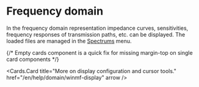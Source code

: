 
# Frequency domain

In the frequency domain representation impedance curves, sensitivities, frequency responses of transmission paths, etc. can be displayed. The loaded files are managed in the [Spectrums](/en/help/time-signalsspectrums/) menu.

{/* Empty cards component is a quick fix for missing margin-top on single card components */}
<Cards>
</Cards>

<Cards.Card
title="More on display configuration and cursor tools."
href="/en/help/domain/winmf-display"
arrow
/>

